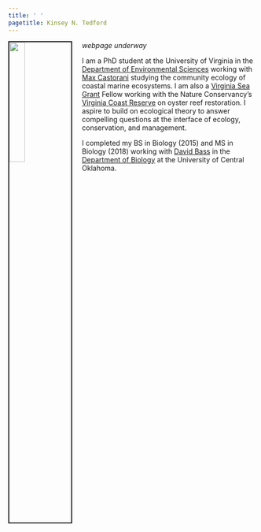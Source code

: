 ```yaml
---
title: ' '
pagetitle: Kinsey N. Tedford
---
```


<link rel="stylesheet" href="styles.css" type="text/css">

<img src="images/kinseytedford_2019.jpg" style="width:25%; border:2px solid; margin-right: 20px" align="left">

*webpage underway*

I am a PhD student at the University of Virginia in the [Department of Environmental Sciences](https://evsc.as.virginia.edu) working with [Max Castorani](https://castorani.evsc.virginia.edu) studying the community ecology of coastal marine ecosystems. I am also a [Virginia Sea Grant](https://vaseagrant.org) Fellow working with the Nature Conservancy's [Virginia Coast Reserve](https://www.nature.org/en-us/about-us/where-we-work/united-states/virginia/stories-in-virginia/virginia-coast-reserve/) on oyster reef restoration. I aspire to build on ecological theory to answer compelling questions at the interface of ecology, conservation, and management.

I completed my BS in Biology (2015) and MS in Biology (2018) working with [David Bass](https://www3.uco.edu/centraldirectory/profiles/5318) in the [Department of Biology](https://www.uco.edu/cms/academics/biology/) at the University of Central Oklahoma.